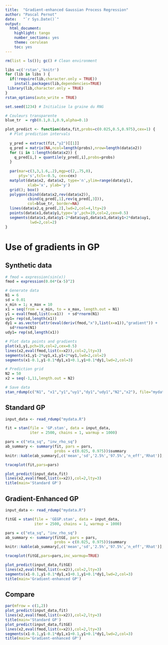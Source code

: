 ```yaml
--- 
title:  "Gradient-enhanced Gaussian Process Regression"
author: "Pascal Pernot"
date:   "`r Sys.Date()`"
output: 
  html_document: 
    highlight: tango
    number_sections: yes
    theme: cerulean
    toc: yes
---
```


```r
rm(list = ls()); gc() # Clean environment

libs =c('rstan','knitr')
for (lib in libs ) {
  if(!require(lib,character.only = TRUE))
    install.packages(lib,dependencies=TRUE)
 library(lib,character.only = TRUE)
}
rstan_options(auto_write = TRUE)

set.seed(1234) # Initialise la graine du RNG

# Couleurs transparente
blue_tr  = rgb(0.1,0.1,0.9,alpha=0.1) 

plot_predict <- function(data,fit,probs=c(0.025,0.5,0.975),cex=1) {
  # Plot prediction intervals 
  
  y_pred = extract(fit,"y2")[[1]]
  q_pred = matrix(NA,ncol=length(probs),nrow=length(data$x2))
  for (i in 1:length(data$x2)) {
    q_pred[i,] = quantile(y_pred[,i],probs=probs)
  }
  
  par(mar=c(3,3,1.6,.2),mgp=c(2,.75,0), 
      pty='s',tcl=-0.5, cex=cex)
  matplot(data$x2, data$x2, type='n',ylim=range(data$y1), 
          xlab='x', ylab='y')
  grid(); box()
  polygon(cbind(data$x2,rev(data$x2)),
          cbind(q_pred[,1],rev(q_pred[,3])),
          col=blue_tr, border=NA)
  lines(data$x2,q_pred[,2],lwd=2,col=4,lty=2)
  points(data$x1,data$y1,type='p',pch=19,col=2,cex=0.5)
  segments(data$x1,data$y1-2*data$uy1,data$x1,data$y1+2*data$uy1,
           lwd=2,col=2)
}
```

# Use of gradients in GP

## Synthetic data

```r

# fmod = expression(sin(x))
fmod = expression(0.04*(x-5)^2)

# Generate data
N1 = 6
sd = 0.01
x_min = 1; x_max = 10
x1 = seq(from = x_min, to = x_max, length.out = N1)
y1 = eval(fmod,list(x=x1))  + sd*rnorm(N1)
uy1= rep(sd,length(x1))
dy1 = as.vector(attr(eval(deriv(fmod,"x"),list(x=x1)),"gradient")) +
  sd*rnorm(N1)
udy1= rep(sd,length(x1))

# Plot data points and gradients
plot(x1,y1,pch=19,col=2,cex=0.5)
lines(x2,eval(fmod,list(x=x2)),col=2,lty=3)
segments(x1,y1-2*uy1,x1,y1+2*uy1,lwd=2,col=2)
segments(x1-0.1,y1-0.1*dy1,x1+0.1,y1+0.1*dy1,lwd=2,col=3)

# Prediction grid
N2 = 50
x2 = seq(-1,11,length.out = N2)

# Save data
stan_rdump(c("N1", "x1","y1","uy1","dy1","udy1","N2","x2"), file="mydata.R")

```

## Standard GP

```r
input_data <- read_rdump("mydata.R")

fit = stan(file = 'GP.stan', data = input_data,
           iter = 2500, chains = 1, warmup = 1000)

pars = c("eta_sq", "inv_rho_sq")
ab_summary <- summary(fit, pars = pars, 
                      probs = c(0.025, 0.975))$summary
knitr::kable(ab_summary[,c('mean','sd','2.5%','97.5%','n_eff','Rhat')],digits=3)

traceplot(fit,pars=pars)

plot_predict(input_data,fit)
lines(x2,eval(fmod,list(x=x2)),col=2,lty=3)
title(main='Standard GP')
```


## Gradient-Enhanced GP

```r
input_data <- read_rdump("mydata.R")

fitGE = stan(file = 'GEGP.stan', data = input_data,
             iter = 2500, chains = 1, warmup = 1000)

pars = c("eta_sq", "inv_rho_sq")
ab_summary <- summary(fitGE, pars = pars, 
                      probs = c(0.025, 0.975))$summary
knitr::kable(ab_summary[,c('mean','sd','2.5%','97.5%','n_eff','Rhat')],digits=3)

traceplot(fitGE,pars=pars,inc_warmup=TRUE)

plot_predict(input_data,fitGE) 
lines(x2,eval(fmod,list(x=x2)),col=2,lty=3)
segments(x1-0.1,y1-0.1*dy1,x1+0.1,y1+0.1*dy1,lwd=2,col=3)
title(main='Gradient-enhanced GP')
```


## Compare

```r
par(mfrow = c(1,2))
plot_predict(input_data,fit)
lines(x2,eval(fmod,list(x=x2)),col=2,lty=3)
title(main='Standard GP')
plot_predict(input_data,fitGE) 
lines(x2,eval(fmod,list(x=x2)),col=2,lty=3)
segments(x1-0.1,y1-0.1*dy1,x1+0.1,y1+0.1*dy1,lwd=2,col=3)
title(main='Gradient-enhanced GP')
```
